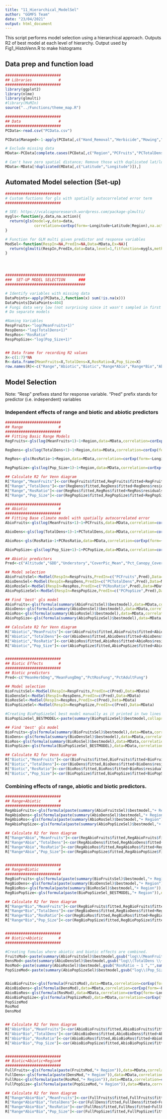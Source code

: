 ```yaml
---
title: "11_Hierarchical_ModelSel"
author: "GGMFS Team"
date: "23/04/2021"
output: html_document
---
```



This script performs model selection using a hierarchical approach. Outputs R2 of best model at each level of hierarchy. Output used by Fig1_HistoVenn.R to make histograms

## Data prep and function load
```r
#########################
## Libraries            #
#########################
library(ggplot2)
library(nlme)
library(glmulti)
#library(MuMIn)
source("../Functions/theme_map.R")

#########################
## Data                 #
#########################
PCData<-read.csv("PCData.csv")

PCData$Managed<-1-apply(PCData[,c("Hand_Removal","Herbicide","Mowing","Biocontrol")],1,function(x) sum(x,na.rm=T)<1)

# Exclude missing data
MData<-PCData[complete.cases(PCData[,c("Region","PCFruits","PCTotalDens","PCRosRatio","PCPopSize","Altitude","GDD","Understory","CoverPic_Mean","Pct_Canopy_Cover","MeanHerbDmg","MeanFungDmg","PctRosFung","PctAdultFung")]),]

# Can't have zero spatial distance; Remove those with duplicated lat/long coordinates
MData<-MData[!duplicated(MData[,c("Latitude","Longitude")]),]

```

## Automated Model selection (Set-up)
```r
#########################
# Custom fuctions for gls with spatially autocorrelated error term
#########################

# SEE: https://vcalcagnoresearch.wordpress.com/package-glmulti/
mygls<-function(y,data,na.action){
  return(gls(model=y,data=data,
             correlation=corExp(form=~Longitude+Latitude|Region),na.action=na.action))
}  

# Function for GLM multi given predictor and response variables
ModSel<-function(RespIn=NA,PredIn=NA,Data=MData,Ex=NA){
  return(glmulti(RespIn,PredIn,data=Data,level=1,fitfunction=mygls,method="h",plotty=T,na.action=na.exclude))
}




####################################
###  SET-UP MODEL SELECTION      ###
####################################

# Identify variables with missing data
DataPoints<-apply(PCData,2,function(x) sum(!is.na(x)))
DataPoints[DataPoints<404]
# Fungi data very low (not surprising since it wasn't sampled in first few years)
# Do separate models

#Naming Variables
RespFruits<-"log(MeanFruits+1)"
RespDens<-"log(TotalDens+1)"
RespRos<-"RosRatio"
RespPopSize<-"log(Pop_Size+1)"


## Data frame for recording R2 values
X<-c(1:7)*NA
R<-data.frame(MeanFruits=X,TotalDens=X,RosRatio=X,Pop_Size=X)
row.names(R)<-c("Range","Abiotic","Biotic","Range*Abio","Range*Bio","Abio*Bio","Range*Abio*Bio")

```



##  Model Selection
Note: "Resp" prefixes stand for response variable.
"Pred" prefix stands for predictor (i.e. independent) variables

### Independent effects of range and biotic and abiotic predictors
```r
#########################
## Range                #
#########################
## Fitting Basic Range Models
RegFruits<-gls(log(MeanFruits+1)~1+Region,data=MData,correlation=corExp(form=~Longitude+Latitude|Region,nugget=T),na.action=na.exclude)

RegDens<-gls(log(TotalDens+1)~1+Region,data=MData,correlation=corExp(form=~Longitude+Latitude|Region,nugget=T),na.action=na.exclude)

RegRos<-gls(RosRatio~1+Region,data=MData,correlation=corExp(form=~Longitude+Latitude|Region,nugget=T),na.action=na.exclude)

RegPopSize<-gls(log(Pop_Size+1)~1+Region,data=MData,correlation=corExp(form=~Longitude+Latitude|Region,nugget=T),na.action=na.exclude)

## Calculate R2 for Venn diagram
R["Range","MeanFruits"]<-cor(RegFruits$fitted,RegFruits$fitted+RegFruits$residuals)^2
R["Range","TotalDens"]<-cor(RegDens$fitted,RegDens$fitted+RegDens$residuals)^2
R["Range","RosRatio"]<-cor(RegRos$fitted,RegRos$fitted+RegRos$residuals)^2
R["Range","Pop_Size"]<-cor(RegPopSize$fitted,RegPopSize$fitted+RegPopSize$residuals)^2

#########################
## Abiotic              #
#########################
## Fitting Base climate model with spatially autocorrelated error
AbioFruits<-gls(log(MeanFruits+1)~1+PCFruits,data=MData,correlation=corExp(form=~Longitude+Latitude|Region,nugget=T),na.action=na.exclude)

AbioDens<-gls(log(TotalDens+1)~1+PCTotalDens,data=MData,correlation=corExp(form=~Longitude+Latitude|Region,nugget=T),na.action=na.exclude)

AbioRos<-gls(RosRatio~1+PCRosRatio,data=MData,correlation=corExp(form=~Longitude+Latitude|Region,nugget=T),na.action=na.exclude)

AbioPopSize<-gls(log(Pop_Size+1)~1+PCPopSize,data=MData,correlation=corExp(form=~Longitude+Latitude|Region,nugget=T),na.action=na.exclude)

## Abiotic predictors
Pred<-c("Altitude","GDD","Understory","CoverPic_Mean","Pct_Canopy_Cover")

## Model selection
AbioFruitsSel<-ModSel(RespIn=RespFruits,PredIn=c("PCFruits",Pred),Data=MData)
AbioDensSel<-ModSel(RespIn=RespDens,PredIn=c("PCTotalDens",Pred),Data=MData)
AbioRosSel<-ModSel(RespIn=RespRos,PredIn=c("PCRosRatio",Pred),Data=MData)
AbioPopSizeSel<-ModSel(RespIn=RespPopSize,PredIn=c("PCPopSize",Pred),Data=MData)

## Find 'best' gls model
AbioFruits<-gls(formula(summary(AbioFruitsSel)$bestmodel),data=MData,correlation=corExp(form=~Longitude+Latitude|Region,nugget=T),na.action=na.exclude,method="ML")
AbioDens<-gls(formula(summary(AbioDensSel)$bestmodel),data=MData,correlation=corExp(form=~Longitude+Latitude|Region,nugget=T),na.action=na.exclude,method="ML")
AbioRos<-gls(formula(summary(AbioRosSel)$bestmodel),data=MData,correlation=corExp(form=~Longitude+Latitude|Region,nugget=T),na.action=na.exclude,method="ML")
AbioPopSize<-gls(formula(summary(AbioPopSizeSel)$bestmodel),data=MData,correlation=corExp(form=~Longitude+Latitude|Region,nugget=T),na.action=na.exclude,method="ML")

## Calculate R2 for Venn diagram
R["Abiotic","MeanFruits"]<-cor(AbioFruits$fitted,AbioFruits$fitted+AbioFruits$residuals)^2
R["Abiotic","TotalDens"]<-cor(AbioDens$fitted,AbioDens$fitted+AbioDens$residuals)^2
R["Abiotic","RosRatio"]<-cor(AbioRos$fitted,AbioRos$fitted+AbioRos$residuals)^2
R["Abiotic","Pop_Size"]<-cor(AbioPopSize$fitted,AbioPopSize$fitted+AbioPopSize$residuals)^2


#########################
## Biotic Effects       #
#########################
## Biotic predictors
Pred<-c("MeanHerbDmg","MeanFungDmg","PctRosFung","PctAdultFung")

## Model selection
BioFruitsSel<-ModSel(RespIn=RespFruits,PredIn=c(Pred),Data=MData)
BioDensSel<-ModSel(RespIn=RespDens,PredIn=c(Pred),Data=MData)
BioRosSel<-ModSel(RespIn=RespRos,PredIn=c(Pred),Data=MData)
BioPopSizeSel<-ModSel(RespIn=RespPopSize,PredIn=c(Pred),Data=MData)

#Creating BioPopSizeSel best model manually as it printed in two lines
BioPopSizeSel_BESTMODEL<-paste(summary(BioPopSizeSel)$bestmodel,collapse="")

## Find 'best' gls model
BioFruits<-gls(formula(summary(BioFruitsSel)$bestmodel),data=MData,correlation=corExp(form=~Longitude+Latitude|Region,nugget=T),na.action=na.exclude,method="ML")
BioDens<-gls(formula(summary(BioDensSel)$bestmodel),data=MData,correlation=corExp(form=~Longitude+Latitude|Region,nugget=T),na.action=na.exclude,method="ML")
BioRos<-gls(formula(summary(BioRosSel)$bestmodel),data=MData,correlation=corExp(form=~Longitude+Latitude|Region,nugget=T),na.action=na.exclude,method="ML")
BioPopSize<-gls(formula(BioPopSizeSel_BESTMODEL),data=MData,correlation=corExp(form=~Longitude+Latitude|Region,nugget=T),na.action=na.exclude,method="ML")

## Calculate R2 for Venn diagram
R["Biotic","MeanFruits"]<-cor(BioFruits$fitted,BioFruits$fitted+BioFruits$residuals)^2
R["Biotic","TotalDens"]<-cor(BioDens$fitted,BioDens$fitted+BioDens$residuals)^2
R["Biotic","RosRatio"]<-cor(BioRos$fitted,BioRos$fitted+BioRos$residuals)^2
R["Biotic","Pop_Size"]<-cor(BioPopSize$fitted,BioPopSize$fitted+BioPopSize$residuals)^2

```


### Combining effects of range, abiotic and biotic predictors. 
```r
#########################
## Range+Abiotic        #
#########################
RegAbioFruits<-gls(formula(paste(summary(AbioFruitsSel)$bestmodel,"+ Region")),data=MData,correlation=corExp(form=~Longitude+Latitude|Region,nugget=T),na.action=na.exclude,method="ML")
RegAbioDens<-gls(formula(paste(summary(AbioDensSel)$bestmodel,"+ Region")),data=MData,correlation=corExp(form=~Longitude+Latitude|Region,nugget=T),na.action=na.exclude,method="ML")
RegAbioRos<-gls(formula(paste(summary(AbioRosSel)$bestmodel,"+ Region")),data=MData,correlation=corExp(form=~Longitude+Latitude|Region,nugget=T),na.action=na.exclude,method="ML")
RegAbioPopSize<-gls(formula(paste(summary(AbioPopSizeSel)$bestmodel,"+ Region")),data=MData,correlation=corExp(form=~Longitude+Latitude|Region,nugget=T),na.action=na.exclude,method="ML")

## Calculate R2 for Venn diagram
R["Range*Abio","MeanFruits"]<-cor(RegAbioFruits$fitted,RegAbioFruits$fitted+RegAbioFruits$residuals)^2
R["Range*Abio","TotalDens"]<-cor(RegAbioDens$fitted,RegAbioDens$fitted+RegAbioDens$residuals)^2
R["Range*Abio","RosRatio"]<-cor(RegAbioRos$fitted,RegAbioRos$fitted+RegAbioRos$residuals)^2
R["Range*Abio","Pop_Size"]<-cor(RegAbioPopSize$fitted,RegAbioPopSize$fitted+RegAbioPopSize$residuals)^2


#########################
## Range+Biotic         #
#########################
RegBioFruits<-gls(formula(paste(summary(BioFruitsSel)$bestmodel,"+ Region")),data=MData,correlation=corExp(form=~Longitude+Latitude|Region,nugget=T),na.action=na.exclude,method="ML")
RegBioDens<-gls(formula(paste(summary(BioDensSel)$bestmodel,"+ Region")),data=MData,correlation=corExp(form=~Longitude+Latitude|Region,nugget=T),na.action=na.exclude,method="ML")
RegBioRos<-gls(formula(paste(summary(BioRosSel)$bestmodel,"+ Region")),data=MData,correlation=corExp(form=~Longitude+Latitude|Region,nugget=T),na.action=na.exclude,method="ML")
RegBioPopSize<-gls(formula(paste(BioPopSizeSel_BESTMODEL,"+ Region")),data=MData,correlation=corExp(form=~Longitude+Latitude|Region,nugget=T),na.action=na.exclude,method="ML")

## Calculate R2 for Venn diagram
R["Range*Bio","MeanFruits"]<-cor(RegBioFruits$fitted,RegBioFruits$fitted+RegBioFruits$residuals)^2
R["Range*Bio","TotalDens"]<-cor(RegBioDens$fitted,RegBioDens$fitted+RegBioDens$residuals)^2
R["Range*Bio","RosRatio"]<-cor(RegBioRos$fitted,RegBioRos$fitted+RegBioRos$residuals)^2
R["Range*Bio","Pop_Size"]<-cor(RegBioPopSize$fitted,RegBioPopSize$fitted+RegBioPopSize$residuals)^2


#########################
## Biotic+Abiotic       #
#########################

#Creating fomulas where abiotic and biotic effects are combined. 
FruitsMod<-paste(summary(AbioFruitsSel)$bestmodel,gsub("log\\(MeanFruits \\+ 1\\) ~ 1 ","",summary(BioFruitsSel)$bestmodel))
DensMod<-paste(summary(AbioDensSel)$bestmodel,gsub("log\\(TotalDens \\+ 1\\) ~ 1 ","",summary(BioDensSel)$bestmodel))
RosMod<-paste(summary(AbioRosSel)$bestmodel,gsub("RosRatio ~ 1 ","",summary(BioRosSel)$bestmodel))
PopSizeMod<-paste(summary(AbioPopSizeSel)$bestmodel,gsub("log\\(Pop_Size \\+ 1\\) ~ 1 ","",BioPopSizeSel_BESTMODEL))


AbioBioFruits<-gls(formula(FruitsMod),data=MData,correlation=corExp(form=~Longitude+Latitude|Region,nugget=T),na.action=na.exclude,method="ML")
AbioBioDens<-gls(formula(DensMod),data=MData,correlation=corExp(form=~Longitude+Latitude|Region,nugget=T),na.action=na.exclude,method="ML")
AbioBioRos<-gls(formula(RosMod),data=MData,correlation=corExp(form=~Longitude+Latitude|Region,nugget=T),na.action=na.exclude,method="ML")
AbioBioPopSize<-gls(formula(PopSizeMod),data=MData,correlation=corExp(form=~Longitude+Latitude|Region,nugget=T),na.action=na.exclude,method="ML")
PopSizeMod
RosMod
DensMod


## Calculate R2 for Venn diagram
R["Abio*Bio","MeanFruits"]<-cor(AbioBioFruits$fitted,AbioBioFruits$fitted+AbioBioFruits$residuals)^2
R["Abio*Bio","TotalDens"]<-cor(AbioBioDens$fitted,AbioBioDens$fitted+AbioBioDens$residuals)^2
R["Abio*Bio","RosRatio"]<-cor(AbioBioRos$fitted,AbioBioRos$fitted+AbioBioRos$residuals)^2
R["Abio*Bio","Pop_Size"]<-cor(AbioBioPopSize$fitted,AbioBioPopSize$fitted+AbioBioPopSize$residuals)^2


#########################
## Biotic+Abiotic+Region#
#########################
FullFruits<-gls(formula(paste(FruitsMod,"+ Region")),data=MData,correlation=corExp(form=~Longitude+Latitude|Region,nugget=T),na.action=na.exclude,method="ML")
FullDens<-gls(formula(paste(DensMod,"+ Region")),data=MData,correlation=corExp(form=~Longitude+Latitude|Region,nugget=T),na.action=na.exclude,method="ML")
FullRos<-gls(formula(paste(RosMod,"+ Region")),data=MData,correlation=corExp(form=~Longitude+Latitude|Region,nugget=T),na.action=na.exclude,method="ML")
FullPopSize<-gls(formula(paste(PopSizeMod,"+ Region")),data=MData,correlation=corExp(form=~Longitude+Latitude|Region,nugget=T),na.action=na.exclude,method="ML")

## Calculate R2 for Venn diagram
R["Range*Abio*Bio","MeanFruits"]<-cor(FullFruits$fitted,FullFruits$fitted+FullFruits$residuals)^2
R["Range*Abio*Bio","TotalDens"]<-cor(FullDens$fitted,FullDens$fitted+FullDens$residuals)^2
R["Range*Abio*Bio","RosRatio"]<-cor(FullRos$fitted,FullRos$fitted+FullRos$residuals)^2
R["Range*Abio*Bio","Pop_Size"]<-cor(FullPopSize$fitted,FullPopSize$fitted+FullPopSize$residuals)^2

```




